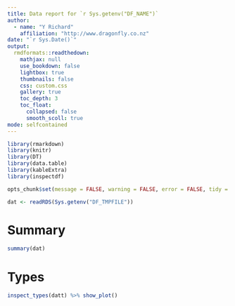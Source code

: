 ```yaml
---
title: Data report for `r Sys.getenv("DF_NAME")`
author: 
  - name: "Y Richard"
    affiliation: "http://www.dragonfly.co.nz"
date: "`r Sys.Date()`"
output:
  rmdformats::readthedown:
    mathjax: null
    use_bookdown: false
    lightbox: true
    thumbnails: false
    css: custom.css
    gallery: true
    toc_depth: 3
    toc_float:
      collapsed: false
      smooth_scoll: true
mode: selfcontained
---
```


```r
library(rmarkdown)
library(knitr)
library(DT)
library(data.table)
library(kableExtra)
library(inspectdf)

opts_chunk$set(message = FALSE, warning = FALSE, error = FALSE, tidy = FALSE, cache = FALSE,results = "asis")

dat <- readRDS(Sys.getenv("DF_TMPFILE"))

```

# Summary

```r
summary(dat)
```

<!-- ```{r, echo=F, cache=F} -->
<!-- x <- kable(ocapt_summ,  -->
<!-- 	digits = c(NA, rep(0, 7)), booktabs = T, align = 'lrrrrrrr', format = 'html', -->
<!-- 		   format.args=list(big.mark = ' ')) %>% -->
<!--     kable_styling(bootstrap_options = c("condensed", "hover"), full_width=F, font_size = 4) -->
<!-- x <- add_header_above(x, c(" ", " ", "Trawl" = 4, "Longline" = 2)) -->
<!-- x <- gsub('#ddd', '#bbb', x) -->
<!-- x <- scroll_box(x, height = "550px") -->
<!-- print(x) -->
<!-- ``` -->

# Types

```r
inspect_types(datt) %>% show_plot()
```

